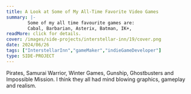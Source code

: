 ```yaml
---
title: A Look at Some of My All-Time Favorite Video Games
summary: |-
        Some of my all time favourite games are:
        Cabal, Barbarian, Asterix, Batman, IK+,
readMore: click for details.
cover: /images/side-projects/interstellar-inn/19/cover.png
date: 2024/06/26
tags: ["InterstellarInn","gameMaker","indieGameDeveloper"]
type: SIDE-PROJECT
---
```


Pirates, Samurai Warrior, Winter Games,
Gunship, Ghostbusters and Impossible Mission.
I think they all had mind blowing graphics, gameplay and realism.